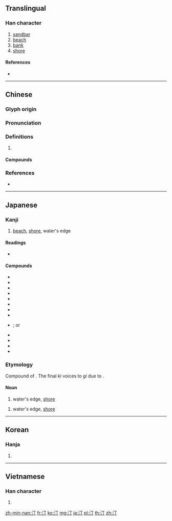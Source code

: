 {{character info/new}}
==Translingual==

===Han character===
{{Han char|rn=85|rad=水|as=02|sn=5|four=31120|canj=EMN|ids=⿰氵丁}}

# [[sandbar]]
# [[beach]]
# [[bank]]
# [[shore]]

====References====
* {{Han ref|kx=0604.020|dkj=17103|dj=0997.110|hdz=31548.020|uh=6C40|ud=27712|bh=A5C5|bd=42437}}

----

==Chinese==
{{zh-forms}}

===Glyph origin===
{{Han etym}}

===Pronunciation===
{{zh-pron
|m=tīng
|c=ting1,ding1
|mn=theng
|mc=y
|oc=y
|cat=
}}

===Definitions===
{{zh-hanzi}}

# {{rfdef|zh}}

====Compounds====
{{zh-der|克來汀症|奧斯汀|水汀|水門汀|汀州|汀曲|汀洲|汀濘|汀瀅|汀線}}

===References===
* {{R:yue:Hanzi}}

----

==Japanese==

===Kanji===
{{ja-kanji|grade=|rs=水02}}

# [[beach]], [[shore]], water's edge

====Readings====
* {{ja-readings|kanon=[[てい]] (tei)|goon=[[ちょう]] (chō)|kun=[[みぎわ]] (migiwa), [[なぎさ]] (nagisa)}}

====Compounds====
{{der-top|Compounds with 汀}}
* {{ja-r|砂汀|さてい}}
* {{ja-r|沙汀|さてい}}
* {{ja-r|池汀|ちてい}}
* {{ja-r|長汀|ちょうてい}}
* {{ja-r|長汀曲浦|ちょうていきょくほ}}
* {{ja-r|汀州|ていしゅう}}
* {{ja-r|汀洲|ていしゅう}}
* {{ja-r|汀渚|ていしょ}}
* {{ja-r|汀線|ていせん}}; or {{ja-r|汀線|みぎわせん}}
{{der-bottom}}
{{der-top|Names with 汀}}
* {{ja-r|石田幽汀|いしだ ゆうてい}}
* {{ja-r|岡鶴汀|おかかくてい}}
* {{ja-r|鳥谷部春汀|とやべ しゅんてい}}
* {{ja-r|中村汀女|なかむら ていじょ}}
{{der-bottom}}

===Etymology===
Compound of {{compound|lang=ja|sort=みぎわ|水|tr1=mi|t1=water|際|tr2=kiwa|t2=edge, brink, small thing}}. The final ''ki'' voices to ''gi'' due to {{rendaku|みぎわ}}.

====Noun====
{{ja-noun|なぎさ}}
# water's edge, [[shore]]

{{ja-noun|みぎわ}}
# water's edge, [[shore]]

----

==Korean==

===Hanja===
{{ko-hanja|hangeul=정|eumhun=|rv=jeong|mr=chŏng|y=ceng}}

# {{defn|lang=ko|sort=水02}}

----

==Vietnamese==

===Han character===
{{vi-hantu|[[đênh]], [[đinh]], [[thinh]]|rs=水02}}

# {{defn|lang=vi|sort=水02}}

[[zh-min-nan:汀]]
[[fr:汀]]
[[ko:汀]]
[[mg:汀]]
[[ja:汀]]
[[pl:汀]]
[[th:汀]]
[[zh:汀]]